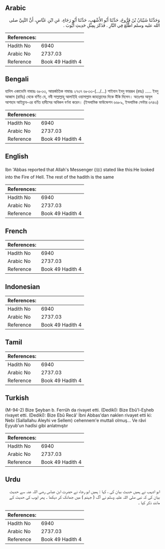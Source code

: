 ## Arabic


<div dir="rtl" lang="ar" style={{fontSize:'larger',backgroundColor:'#f8f9fa',padding:20}}>
وَحَدَّثَنَا شَيْبَانُ بْنُ فَرُّوخَ، حَدَّثَنَا أَبُو الأَشْهَبِ، حَدَّثَنَا أَبُو رَجَاءٍ، عَنِ ابْنِ عَبَّاسٍ، أَنَّ النَّبِيَّ صلى الله عليه وسلم اطَّلَعَ فِي النَّارِ ‏.‏ فَذَكَرَ بِمِثْلِ حَدِيثِ أَيُّوبَ ‏.‏
</div>
<div style={{backgroundColor:'#f8f9fa',padding:20, marginBottom: 10}}><table> <thead> <tr> <th>References:</th> <th></th> </tr> </thead> <tbody><tr><td>Hadith No</td><td>6940</td></tr><tr><td>Arabic No</td><td>2737.03</td></tr><tr><td>Reference</td><td>Book 49 Hadith 4</td></tr></tbody></table></div>

## Bengali


<div dir="ltr" lang="bn" style={{fontSize:'larger',backgroundColor:'#f8f9fa',padding:20}}>
হাদিস একাডেমি নাম্বারঃ ৬৮৩৩, আন্তর্জাতিক নাম্বারঃ ২৭৩৭ ৬৮৩৩-(.../...) শাইবান ইবনু ফাররূখ (রহঃ) ..... ইবনু আব্বাস (রাযিঃ) থেকে বর্ণিত যে, নবী সাল্লাল্লাহু আলাইহি ওয়াসাল্লাম জাহান্নামের দিকে উঁকি দিলেন। অতঃপর আবুল আশহাব আইয়্যুব-এর বর্ণিত হাদীসের অবিকল বর্ণনা করেন। (ইসলামিক ফাউন্ডেশন ৬৬৮৯, ইসলামিক সেন্টার ৬৭৪৩)
</div>
<div style={{backgroundColor:'#f8f9fa',padding:20, marginBottom: 10}}><table> <thead> <tr> <th>References:</th> <th></th> </tr> </thead> <tbody><tr><td>Hadith No</td><td>6940</td></tr><tr><td>Arabic No</td><td>2737.03</td></tr><tr><td>Reference</td><td>Book 49 Hadith 4</td></tr></tbody></table></div>

## English


<div dir="ltr" lang="en" style={{fontSize:'larger',backgroundColor:'#f8f9fa',padding:20}}>
Ibn 'Abbas reported that Allah's Messenger (ﷺ) stated like this:He looked into the Fire of Hell. The rest of the hadith is the same
</div>
<div style={{backgroundColor:'#f8f9fa',padding:20, marginBottom: 10}}><table> <thead> <tr> <th>References:</th> <th></th> </tr> </thead> <tbody><tr><td>Hadith No</td><td>6940</td></tr><tr><td>Arabic No</td><td>2737.03</td></tr><tr><td>Reference</td><td>Book 49 Hadith 4</td></tr></tbody></table></div>

## French


<div dir="ltr" lang="fr" style={{fontSize:'larger',backgroundColor:'#f8f9fa',padding:20}}>

</div>
<div style={{backgroundColor:'#f8f9fa',padding:20, marginBottom: 10}}><table> <thead> <tr> <th>References:</th> <th></th> </tr> </thead> <tbody><tr><td>Hadith No</td><td>6940</td></tr><tr><td>Arabic No</td><td>2737.03</td></tr><tr><td>Reference</td><td>Book 49 Hadith 4</td></tr></tbody></table></div>

## Indonesian


<div dir="ltr" lang="id" style={{fontSize:'larger',backgroundColor:'#f8f9fa',padding:20}}>

</div>
<div style={{backgroundColor:'#f8f9fa',padding:20, marginBottom: 10}}><table> <thead> <tr> <th>References:</th> <th></th> </tr> </thead> <tbody><tr><td>Hadith No</td><td>6940</td></tr><tr><td>Arabic No</td><td>2737.03</td></tr><tr><td>Reference</td><td>Book 49 Hadith 4</td></tr></tbody></table></div>

## Tamil


<div dir="ltr" lang="ta" style={{fontSize:'larger',backgroundColor:'#f8f9fa',padding:20}}>

</div>
<div style={{backgroundColor:'#f8f9fa',padding:20, marginBottom: 10}}><table> <thead> <tr> <th>References:</th> <th></th> </tr> </thead> <tbody><tr><td>Hadith No</td><td>6940</td></tr><tr><td>Arabic No</td><td>2737.03</td></tr><tr><td>Reference</td><td>Book 49 Hadith 4</td></tr></tbody></table></div>

## Turkish


<div dir="ltr" lang="tr" style={{fontSize:'larger',backgroundColor:'#f8f9fa',padding:20}}>
(M-94-2) Bize Şeyban b. Ferrûh da rivayet etti. (Dedikî): Bize Ebû'l-Eşheb rivayet etti. (Dedikî): Bize Ebû Recâ' İbni Abbas'dan naklen rivayet etti ki: Nebi (Sallallahu Aleyhi ve Sellem) cehennem'e muttali olmuş... Ve râvi Eyyub'un hadîsi gibi anlatmıştır
</div>
<div style={{backgroundColor:'#f8f9fa',padding:20, marginBottom: 10}}><table> <thead> <tr> <th>References:</th> <th></th> </tr> </thead> <tbody><tr><td>Hadith No</td><td>6940</td></tr><tr><td>Arabic No</td><td>2737.03</td></tr><tr><td>Reference</td><td>Book 49 Hadith 4</td></tr></tbody></table></div>

## Urdu


<div dir="rtl" lang="ur" style={{fontSize:'larger',backgroundColor:'#f8f9fa',padding:20}}>
ابو اشہب نے ہمیں حدیث بیان کی ، کہا : ہمیں ابو رجاء نے حضرت ابن عباس رضی اللہ عنہ سے حدیث بیان کی کہ نبی صلی اللہ علیہ وسلم نے آگ ( جہنم ) میں جھانک کر دیکھا ۔ پھر ایوب کی حدیث کے مانند ذکر کیا ۔
</div>
<div style={{backgroundColor:'#f8f9fa',padding:20, marginBottom: 10}}><table> <thead> <tr> <th>References:</th> <th></th> </tr> </thead> <tbody><tr><td>Hadith No</td><td>6940</td></tr><tr><td>Arabic No</td><td>2737.03</td></tr><tr><td>Reference</td><td>Book 49 Hadith 4</td></tr></tbody></table></div>